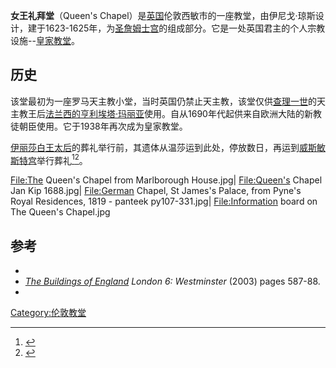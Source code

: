 {{Infobox church
| name             = 女王礼拜堂
| image            = Queen's Chapel St James's Palace Inigo Jones.jpg
| denomination     = [[英国圣公会|英国圣公会]]
| architect        = 伊尼戈·琼斯
| constructed_date = 1623–1625
| address          = 伦敦
| coordinates = {{coord|51|30|18|N|0|08|13|W |region:GB_type:landmark |display=inline,title}}
| country          = [[英国|英国]]
}}
'''女王礼拜堂'''（Queen's Chapel）是[[英国|英国]]伦敦西敏市的一座教堂，由伊尼戈·琼斯设计，建于1623-1625年，为[[圣詹姆士宫|圣詹姆士宫]]的组成部分。它是一处英国君主的个人宗教设施--[[皇家教堂|皇家教堂]]。

==历史==
该堂最初为一座罗马天主教小堂，当时英国仍禁止天主教，该堂仅供[[查理一世_(英格兰)|查理一世]]的天主教王后[[法兰西的亨利埃塔·玛丽亚|法兰西的亨利埃塔·玛丽亚]]使用。自从1690年代起供来自欧洲大陆的新教徒朝臣使用。它于1938年再次成为皇家教堂。

[[伊丽莎白·鲍斯-莱昂|伊丽莎白王太后]]的葬礼举行前，其遗体从温莎运到此处，停放数日，再运到[[威斯敏斯特宫|威斯敏斯特宫]]举行葬礼<ref name="Guard">{{Cite web|publisher=The Guardian|url=https://www.theguardian.com/uk/2002/apr/01/queenmother.monarchy5|title=Gun salutes honour Queen Mother|accessdate=July 21, 2014|archive-date=2013-12-12|archive-url=https://web.archive.org/web/20131212002401/http://www.theguardian.com/uk/2002/apr/01/queenmother.monarchy5|dead-url=no}}</ref><ref name="DM">{{Cite web|publisher=The Daily Mail|url=http://www.dailymail.co.uk/news/article-107630/Queen-Mothers-coffin-arrives-St-Jamess-Palace.html|title=Queen Mother's coffin arrives at St James's Palace|accessdate=July 21, 2014|archive-date=2016-03-04|archive-url=https://web.archive.org/web/20160304222756/http://www.dailymail.co.uk/news/article-107630/Queen-Mothers-coffin-arrives-St-Jamess-Palace.html|dead-url=no}}</ref>。

<gallery>
File:The Queen's Chapel from Marlborough House.jpg|
File:Queen's Chapel Jan Kip 1688.jpg|
File:German Chapel, St James's Palace, from Pyne's Royal Residences, 1819 - panteek py107-331.jpg|
File:Information board on The Queen's Chapel.jpg
</gallery>

==参考==
{{Reflist}}
*{{citation|title=The Queen's Chapel in the Twentieth Century|first=Simon|last= Bradley|journal=Architectural History|volume=44|year=2001|pages=293–302|doi= 10.2307/1568758|jstor=1568758}} 
*''[[The_Buildings_of_England|The Buildings of England]] London 6: Westminster'' (2003) pages 587-88.
* {{Cite web|url=http://www.royal.gov.uk/output/page1023.asp|title=The Queen's Chapel, St James's Palace|accessdate=2008-10-13|archive-date=2008-11-19|archive-url=https://web.archive.org/web/20081119214446/http://www.royal.gov.uk/output/Page1023.asp|dead-url=no}}
{{伦敦教堂}}
[[Category:伦敦教堂|Category:伦敦教堂]]